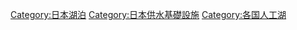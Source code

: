 {{Commonscat|Reservoirs in Japan}}
{{Portal|日本}}

[[Category:日本湖泊|Category:日本湖泊]]
[[Category:日本供水基礎設施|Category:日本供水基礎設施]]
[[Category:各国人工湖|Category:各国人工湖]]